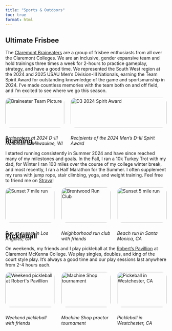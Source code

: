 ```yaml
---
title: "Sports & Outdoors"
toc: true
format: html
---
```

## Ultimate Frisbee ##

<p class="justified-indent"> 
  The [Claremont Braineaters](https://linktr.ee/brainsult) are a group of frisbee enthusiasts from all over the Claremont Colleges. 
  We are an inclusive, gender expansive team and hold trainings three times a week for 2-hours to practice gameplay, strategy, 
  and have a good time. We represented the South West region at the 2024 and 2025 USAU Men's Division-III Nationals, earning the 
  Team Spirit Award for outstanding knownledge of the game and sportsmanship in 2024. I've made countless memories with the 
  team both on and off field, and I'm excited to see where we go this season.
</p>

<div style="display: flex; flex-direction: row; flex-wrap: wrap; gap: 20px;">
<div style="flex: 2; width: 300px;">
  <img src="images/braineaters_nationals.png" alt="Braineater Team Picture" style="width:100%; border-radius: 15px;">
  <div style="height: 10px;"></div>
  <p>
    *Braineaters at 2024 D-III Nationals in Milwaukee, WI*
  </p>
</div>

<div style="flex: 2; min-width: 300px;">
  <img src="images/spirit_award_cropped.png" alt="D3 2024 Spirit Award" style="width:100%; border-radius: 15px;">
  <div style="height: 10px;"></div>
  <p>
    *Recipients of the 2024 Men's D-III Spirit Award*
  </p>
</div>
</div>

## Running ##

<p class="justified-indent"> 
  I started running consistently in Summer 2024 and have since reached many of my milestones and goals. In the Fall, I ran a 10k Turkey Trot
  with my dad, for Winter I ran 100 miles over the course of my college winter break, and most recently, I ran a Half Marathon for the Summer. 
  I often supplement my runs with jump rope, stair climbing, yoga, and weight training. Feel free to friend me on [Strava](https://strava.app.link/4ifxnmrPQUb)!
</p>

<div style="display: flex; flex-wrap: wrap; gap: 20px;">
  <div style="flex: 1 1 100px;">
  <img src="images/strava.png" alt="Sunset 7 mile run" style="width: 100%; border-radius: 15px;">
  <div style="height: 10px;"></div>
  <p>
    *Run at sunset in Los Angeles, CA*
  </p>
  </div>

  <div style="flex: 1 1 100px;">
  <img src="images/run_club.jpg" alt="Brentwood Run Club" style="width: 100%; border-radius: 15px;">
  <div style="height: 10px;"></div>
  <p>
    *Neighborhood run club with friends*
  </p>
  </div>

  <div style="flex: 1 1 100px;">
  <img src="images/sunset_run.jpg" alt="Sunset 5 mile run" style="width: 100%; border-radius: 15px;">
  <div style="height: 10px;"></div>
  <p>
    *Beach run in Santa Monica, CA*
  </p>
  </div>
</div>



## Pickleball ##

<p class="justified-indent"> 
  On weekends, my friends and I play pickleball at the [Robert's Pavillion](https://roberts-pavilion.cmc.edu/) at Claremont McKenna College. 
  We play singles, doubles, and king of the court style play. It's always a good time and our play sessions last anywhere from 2-4 hours each.
</p>


<div style="display: flex; flex-wrap: wrap; gap: 20px;">
  <div style="flex: 1 1 100px;">
  <img src="images/broderick_pickleball.png" alt="Weekend pickleball at Robert's Pavillion" style="width: 100%; border-radius: 15px;">
  <div style="height: 10px;"></div>
  <p>
    *Weekend pickleball with friends*
  </p>
  </div>

  <div style="flex: 1 1 100px;">
  <img src="images/proctor_pb.png" alt="Machine Shop tournament" style="width: 100%; border-radius: 15px;">
  <div style="height: 10px;"></div>
  <p>
    *Machine Shop proctor tournament*
  </p>
  </div>

  <div style="flex: 1 1 100px;">
  <img src="images/frisbee_pb.png" alt="Pickeball in Westchester, CA" style="width: 100%; border-radius: 15px;">
  <div style="height: 10px;"></div>
  <p>
    *Pickleball in Westchester, CA*
  </p>
  </div>
</div>